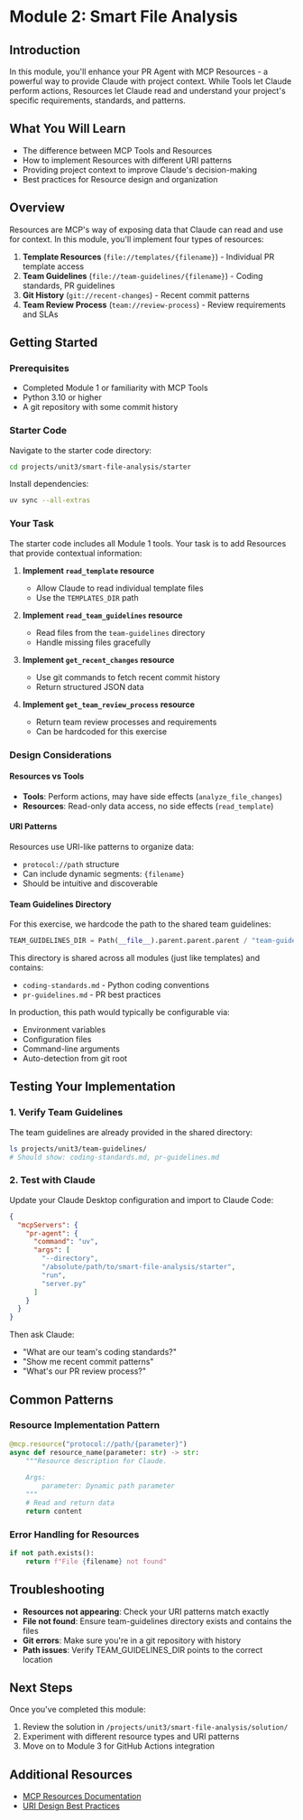 # Module 2: Smart File Analysis

## Introduction

In this module, you'll enhance your PR Agent with MCP Resources - a powerful way to provide Claude with project context. While Tools let Claude perform actions, Resources let Claude read and understand your project's specific requirements, standards, and patterns.

## What You Will Learn

- The difference between MCP Tools and Resources
- How to implement Resources with different URI patterns
- Providing project context to improve Claude's decision-making
- Best practices for Resource design and organization

## Overview

Resources are MCP's way of exposing data that Claude can read and use for context. In this module, you'll implement four types of resources:

1. **Template Resources** (`file://templates/{filename}`) - Individual PR template access
2. **Team Guidelines** (`file://team-guidelines/{filename}`) - Coding standards, PR guidelines
3. **Git History** (`git://recent-changes`) - Recent commit patterns
4. **Team Review Process** (`team://review-process`) - Review requirements and SLAs

## Getting Started

### Prerequisites

- Completed Module 1 or familiarity with MCP Tools
- Python 3.10 or higher
- A git repository with some commit history

### Starter Code

Navigate to the starter code directory:

```bash
cd projects/unit3/smart-file-analysis/starter
```

Install dependencies:

```bash
uv sync --all-extras
```

### Your Task

The starter code includes all Module 1 tools. Your task is to add Resources that provide contextual information:

1. **Implement `read_template` resource**
   - Allow Claude to read individual template files
   - Use the `TEMPLATES_DIR` path

2. **Implement `read_team_guidelines` resource**  
   - Read files from the `team-guidelines` directory
   - Handle missing files gracefully

3. **Implement `get_recent_changes` resource**
   - Use git commands to fetch recent commit history
   - Return structured JSON data

4. **Implement `get_team_review_process` resource**
   - Return team review processes and requirements
   - Can be hardcoded for this exercise

### Design Considerations

#### Resources vs Tools

- **Tools**: Perform actions, may have side effects (`analyze_file_changes`)
- **Resources**: Read-only data access, no side effects (`read_template`)

#### URI Patterns

Resources use URI-like patterns to organize data:
- `protocol://path` structure
- Can include dynamic segments: `{filename}`
- Should be intuitive and discoverable

#### Team Guidelines Directory

For this exercise, we hardcode the path to the shared team guidelines:
```python
TEAM_GUIDELINES_DIR = Path(__file__).parent.parent.parent / "team-guidelines"
```

This directory is shared across all modules (just like templates) and contains:
- `coding-standards.md` - Python coding conventions
- `pr-guidelines.md` - PR best practices

In production, this path would typically be configurable via:
- Environment variables
- Configuration files
- Command-line arguments
- Auto-detection from git root

## Testing Your Implementation

### 1. Verify Team Guidelines

The team guidelines are already provided in the shared directory:

```bash
ls projects/unit3/team-guidelines/
# Should show: coding-standards.md, pr-guidelines.md
```

### 2. Test with Claude

Update your Claude Desktop configuration and import to Claude Code:

```json
{
  "mcpServers": {
    "pr-agent": {
      "command": "uv",
      "args": [
        "--directory",
        "/absolute/path/to/smart-file-analysis/starter",
        "run",
        "server.py"
      ]
    }
  }
}
```

Then ask Claude:
- "What are our team's coding standards?"
- "Show me recent commit patterns"
- "What's our PR review process?"

## Common Patterns

### Resource Implementation Pattern

```python
@mcp.resource("protocol://path/{parameter}")
async def resource_name(parameter: str) -> str:
    """Resource description for Claude.
    
    Args:
        parameter: Dynamic path parameter
    """
    # Read and return data
    return content
```

### Error Handling for Resources

```python
if not path.exists():
    return f"File {filename} not found"
```

## Troubleshooting

- **Resources not appearing**: Check your URI patterns match exactly
- **File not found**: Ensure team-guidelines directory exists and contains the files
- **Git errors**: Make sure you're in a git repository with history
- **Path issues**: Verify TEAM_GUIDELINES_DIR points to the correct location

## Next Steps

Once you've completed this module:
1. Review the solution in `/projects/unit3/smart-file-analysis/solution/`
2. Experiment with different resource types and URI patterns
3. Move on to Module 3 for GitHub Actions integration

## Additional Resources

- [MCP Resources Documentation](https://modelcontextprotocol.io/docs/concepts/resources)
- [URI Design Best Practices](https://modelcontextprotocol.io/docs/concepts/resources#uri-design)